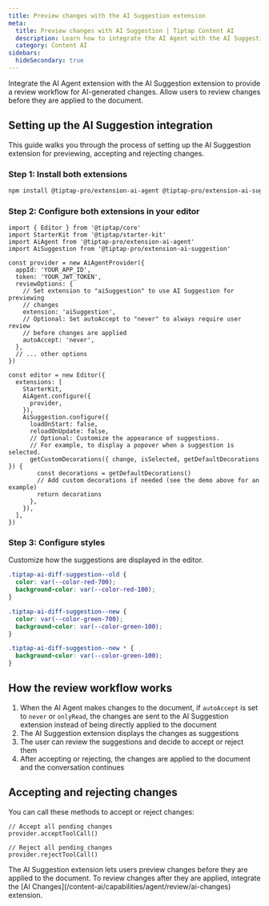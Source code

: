 ```yaml
---
title: Preview changes with the AI Suggestion extension
meta:
  title: Preview changes with AI Suggestion | Tiptap Content AI
  description: Learn how to integrate the AI Agent with the AI Suggestion extension to preview AI-generated changes.
  category: Content AI
sidebars:
  hideSecondary: true
---
```



Integrate the AI Agent extension with the AI Suggestion extension to provide a review workflow for AI-generated changes. Allow users to review changes before they are applied to the document.

<CodeDemo
  isPro
  isLarge
  path="/Extensions/AiAgentPreviewChanges"
  src="https://feature-beta-ai-extensions--tiptap-pro.netlify.app/preview/Extensions/AiAgentPreviewChanges"
/>

## Setting up the AI Suggestion integration

This guide walks you through the process of setting up the AI Suggestion extension for previewing, accepting and rejecting changes.

### Step 1: Install both extensions

```bash
npm install @tiptap-pro/extension-ai-agent @tiptap-pro/extension-ai-suggestion
```

### Step 2: Configure both extensions in your editor

```tsx
import { Editor } from '@tiptap/core'
import StarterKit from '@tiptap/starter-kit'
import AiAgent from '@tiptap-pro/extension-ai-agent'
import AiSuggestion from '@tiptap-pro/extension-ai-suggestion'

const provider = new AiAgentProvider({
  appId: 'YOUR_APP_ID',
  token: 'YOUR_JWT_TOKEN',
  reviewOptions: {
    // Set extension to "aiSuggestion" to use AI Suggestion for previewing
    // changes
    extension: 'aiSuggestion',
    // Optional: Set autoAccept to "never" to always require user review
    // before changes are applied
    autoAccept: 'never',
  },
  // ... other options
})

const editor = new Editor({
  extensions: [
    StarterKit,
    AiAgent.configure({
      provider,
    }),
    AiSuggestion.configure({
      loadOnStart: false,
      reloadOnUpdate: false,
      // Optional: Customize the appearance of suggestions.
      // For example, to display a popover when a suggestion is selected.
      getCustomDecorations({ change, isSelected, getDefaultDecorations }) {
        const decorations = getDefaultDecorations()
        // Add custom decorations if needed (see the demo above for an example)
        return decorations
      },
    }),
  ],
})
```

### Step 3: Configure styles

Customize how the suggestions are displayed in the editor.

```css
.tiptap-ai-diff-suggestion--old {
  color: var(--color-red-700);
  background-color: var(--color-red-100);
}

.tiptap-ai-diff-suggestion--new {
  color: var(--color-green-700);
  background-color: var(--color-green-100);
}

.tiptap-ai-diff-suggestion--new * {
  background-color: var(--color-green-100);
}
```

## How the review workflow works

1. When the AI Agent makes changes to the document, if `autoAccept` is set to `never` or `onlyRead`, the changes are sent to the AI Suggestion extension instead of being directly applied to the document
2. The AI Suggestion extension displays the changes as suggestions
3. The user can review the suggestions and decide to accept or reject them
4. After accepting or rejecting, the changes are applied to the document and the conversation continues

## Accepting and rejecting changes

You can call these methods to accept or reject changes:

```tsx
// Accept all pending changes
provider.acceptToolCall()

// Reject all pending changes
provider.rejectToolCall()
```

<Callout title="Note" variant="info">
  The AI Suggestion extension lets users preview changes before they are applied to the document. To
  review changes after they are applied, integrate the [AI
  Changes](/content-ai/capabilities/agent/review/ai-changes) extension.
</Callout>
